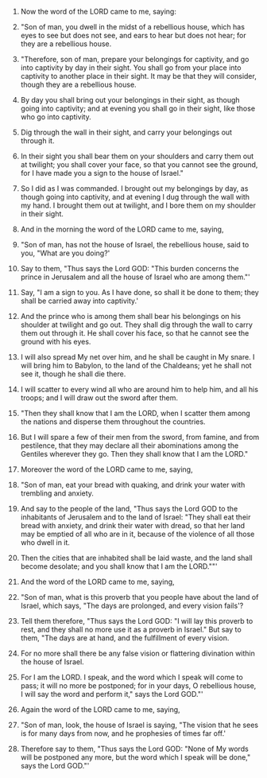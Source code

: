 
1. Now the word of the LORD came to me, saying:

2. "Son of man, you dwell in the midst of a rebellious house, which has eyes to see but does not see, and ears to hear but does not hear; for they are a rebellious house.

3. "Therefore, son of man, prepare your belongings for captivity, and go into captivity by day in their sight. You shall go from your place into captivity to another place in their sight. It may be that they will consider, though they are a rebellious house.

4. By day you shall bring out your belongings in their sight, as though going into captivity; and at evening you shall go in their sight, like those who go into captivity.

5. Dig through the wall in their sight, and carry your belongings out through it.

6. In their sight you shall bear them on your shoulders and carry them out at twilight; you shall cover your face, so that you cannot see the ground, for I have made you a sign to the house of Israel."

7. So I did as I was commanded. I brought out my belongings by day, as though going into captivity, and at evening I dug through the wall with my hand. I brought them out at twilight, and I bore them on my shoulder in their sight.

8. And in the morning the word of the LORD came to me, saying,

9. "Son of man, has not the house of Israel, the rebellious house, said to you, "What are you doing?'

10. Say to them, "Thus says the Lord GOD: "This burden concerns the prince in Jerusalem and all the house of Israel who are among them."'

11. Say, "I am a sign to you. As I have done, so shall it be done to them; they shall be carried away into captivity.'

12. And the prince who is among them shall bear his belongings on his shoulder at twilight and go out. They shall dig through the wall to carry them out through it. He shall cover his face, so that he cannot see the ground with his eyes.

13. I will also spread My net over him, and he shall be caught in My snare. I will bring him to Babylon, to the land of the Chaldeans; yet he shall not see it, though he shall die there.

14. I will scatter to every wind all who are around him to help him, and all his troops; and I will draw out the sword after them.

15. "Then they shall know that I am the LORD, when I scatter them among the nations and disperse them throughout the countries.

16. But I will spare a few of their men from the sword, from famine, and from pestilence, that they may declare all their abominations among the Gentiles wherever they go. Then they shall know that I am the LORD."

17. Moreover the word of the LORD came to me, saying,

18. "Son of man, eat your bread with quaking, and drink your water with trembling and anxiety.

19. And say to the people of the land, "Thus says the Lord GOD to the inhabitants of Jerusalem and to the land of Israel: "They shall eat their bread with anxiety, and drink their water with dread, so that her land may be emptied of all who are in it, because of the violence of all those who dwell in it.

20. Then the cities that are inhabited shall be laid waste, and the land shall become desolate; and you shall know that I am the LORD.""'

21. And the word of the LORD came to me, saying,

22. "Son of man, what is this proverb that you people have about the land of Israel, which says, "The days are prolonged, and every vision fails'?

23. Tell them therefore, "Thus says the Lord GOD: "I will lay this proverb to rest, and they shall no more use it as a proverb in Israel." But say to them, "The days are at hand, and the fulfillment of every vision.

24. For no more shall there be any false vision or flattering divination within the house of Israel.

25. For I am the LORD. I speak, and the word which I speak will come to pass; it will no more be postponed; for in your days, O rebellious house, I will say the word and perform it," says the Lord GOD."'

26. Again the word of the LORD came to me, saying,

27. "Son of man, look, the house of Israel is saying, "The vision that he sees is for many days from now, and he prophesies of times far off.'

28. Therefore say to them, "Thus says the Lord GOD: "None of My words will be postponed any more, but the word which I speak will be done," says the Lord GOD."'


